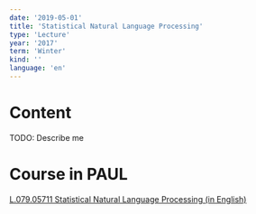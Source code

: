 ```yaml
---
date: '2019-05-01'
title: 'Statistical Natural Language Processing'
type: 'Lecture'
year: '2017'
term: 'Winter'
kind: ''
language: 'en'
---
```


# Content

TODO: Describe me

# Course in PAUL

[L.079.05711 Statistical Natural Language Processing (in English)](https://paul.uni-paderborn.de/scripts/mgrqispi.dll?APPNAME=CampusNet&PRGNAME=COURSEDETAILS&ARGUMENTS=-N000000000000001,-N000443,-N0,-N365644335890688,-N365644335808689,-N0,-N0,-N3,-A4150504E414D453D43616D7075734E6574265052474E414D453D414354494F4E26415247554D454E54533D2D41774931547371563271314A57667668397861765677786A56324831427579386258707343523067642E5A6C6B7944383549732E747043676E47666749666F5A3761354A70457361464E6E745678302E2D76556169707378666E77555A477046665A2E79522E4D78594D3977347973677A36366D306241462D716B486A66693D3D)

